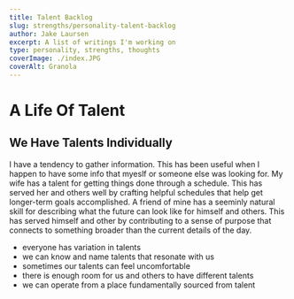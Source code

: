 ```yaml
---
title: Talent Backlog
slug: strengths/personality-talent-backlog
author: Jake Laursen
excerpt: A list of writings I'm working on
type: personality, strengths, thoughts
coverImage: ./index.JPG
coverAlt: Granola
---
```


# A Life Of Talent

## We Have Talents Individually

I have a tendency to gather information. This has been useful when I happen to have some info that myeslf or someone else was looking for.
My wife has a talent for getting things done through a schedule. This has served her and others well by crafting helpful schedules that help get longer-term goals accomplished.
A friend of mine has a seeminly natural skill for describing what the future can look like for himself and others. This has served himself and other by contributing to a sense of purpose that connects to something broader than the current details of the day.

- everyone has variation in talents
- we can know and name talents that resonate with us
- sometimes our talents can feel uncomfortable
- there is enough room for us and others to have different talents
- we can operate from a place fundamentally sourced from talent
